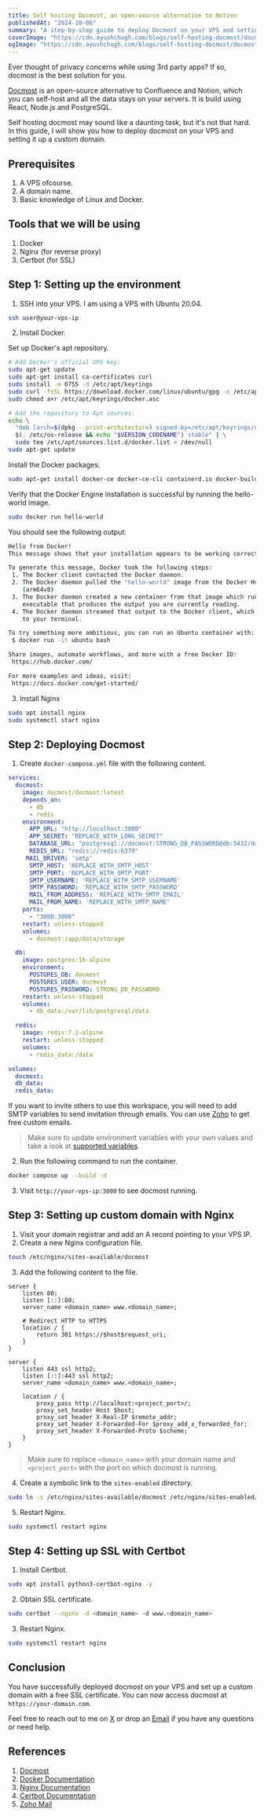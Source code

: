 ```yaml
---
title: Self hosting Docmost, an open-source alternative to Notion
publishedAt: "2024-10-06"
summary: "A step-by-step guide to deploy Docmost on your VPS and setting up a custom domain."
coverImage: "https://cdn.ayushchugh.com/blogs/self-hosting-docmost/docmost-cover.png"
ogImage: "https://cdn.ayushchugh.com/blogs/self-hosting-docmost/docmost-cover.png"
---
```


Ever thought of privacy concerns while using 3rd party apps? If so, docmost is the best solution for you.

[Docmost](https://docmost.com) is an open-source alternative to Confluence and Notion, which you can self-host and all the data stays on your servers. It is build using React, Node.js and PostgreSQL.

Self hosting docmost may sound like a daunting task, but it's not that hard. In this guide, I will show you how to deploy docmost on your VPS and setting it up a custom domain.

## Prerequisites

1. A VPS ofcourse.
1. A domain name.
1. Basic knowledge of Linux and Docker.

## Tools that we will be using

1. Docker
1. Nginx (for reverse proxy)
1. Certbot (for SSL)

## Step 1: Setting up the environment

1. SSH into your VPS. I am using a VPS with Ubuntu 20.04.

```bash
ssh user@your-vps-ip
```

2. Install Docker.

Set up Docker's apt repository.

```bash
# Add Docker's official GPG key:
sudo apt-get update
sudo apt-get install ca-certificates curl
sudo install -m 0755 -d /etc/apt/keyrings
sudo curl -fsSL https://download.docker.com/linux/ubuntu/gpg -o /etc/apt/keyrings/docker.asc
sudo chmod a+r /etc/apt/keyrings/docker.asc

# Add the repository to Apt sources:
echo \
  "deb [arch=$(dpkg --print-architecture) signed-by=/etc/apt/keyrings/docker.asc] https://download.docker.com/linux/ubuntu \
  $(. /etc/os-release && echo "$VERSION_CODENAME") stable" | \
  sudo tee /etc/apt/sources.list.d/docker.list > /dev/null
sudo apt-get update
```

Install the Docker packages.

```bash
sudo apt-get install docker-ce docker-ce-cli containerd.io docker-buildx-plugin docker-compose-plugin
```

Verify that the Docker Engine installation is successful by running the hello-world image.

```bash
sudo docker run hello-world
```

You should see the following output:

```bash
Hello from Docker!
This message shows that your installation appears to be working correctly.

To generate this message, Docker took the following steps:
 1. The Docker client contacted the Docker daemon.
 2. The Docker daemon pulled the "hello-world" image from the Docker Hub.
    (arm64v8)
 3. The Docker daemon created a new container from that image which runs the
    executable that produces the output you are currently reading.
 4. The Docker daemon streamed that output to the Docker client, which sent it
    to your terminal.

To try something more ambitious, you can run an Ubuntu container with:
 $ docker run -it ubuntu bash

Share images, automate workflows, and more with a free Docker ID:
 https://hub.docker.com/

For more examples and ideas, visit:
 https://docs.docker.com/get-started/
```

3. Install Nginx

```bash
sudo apt install nginx
sudo systemctl start nginx
```

## Step 2: Deploying Docmost

1. Create `docker-compose.yml` file with the following content.

```yaml
services:
  docmost:
    image: docmost/docmost:latest
    depends_on:
      - db
      - redis
    environment:
      APP_URL: "http://localhost:3000"
      APP_SECRET: "REPLACE_WITH_LONG_SECRET"
      DATABASE_URL: "postgresql://docmost:STRONG_DB_PASSWORD@db:5432/docmost?schema=public"
      REDIS_URL: "redis://redis:6379"
     MAIL_DRIVER: 'smtp'
      SMTP_HOST: 'REPLACE_WITH_SMTP_HOST'
      SMTP_PORT: 'REPLACE_WITH_SMTP_PORT'
      SMTP_USERNAME: 'REPLACE_WITH_SMTP_USERNAME'
      SMTP_PASSWORD: 'REPLACE_WITH_SMTP_PASSWORD'
      MAIL_FROM_ADDRESS: 'REPLACE_WITH_SMTP_EMAIL'
      MAIL_FROM_NAME: 'REPLACE_WITH_SMTP_NAME'
    ports:
      - "3000:3000"
    restart: unless-stopped
    volumes:
      - docmost:/app/data/storage

  db:
    image: postgres:16-alpine
    environment:
      POSTGRES_DB: docmost
      POSTGRES_USER: docmost
      POSTGRES_PASSWORD: STRONG_DB_PASSWORD
    restart: unless-stopped
    volumes:
      - db_data:/var/lib/postgresql/data

  redis:
    image: redis:7.2-alpine
    restart: unless-stopped
    volumes:
      - redis_data:/data

volumes:
  docmost:
  db_data:
  redis_data:
```

If you want to invite others to use this workspace, you will need to add SMTP variables to send invitation through emails. You can use [Zoho](https://mail.zoho.com) to get free custom emails.

> Make sure to update environment variables with your own values and take a look at [supported variables](https://docmost.com/docs/self-hosting/environment-variables/).

2. Run the following command to run the container.

```bash
docker compose up --build -d
```

3. Visit `http://your-vps-ip:3000` to see docmost running.

## Step 3: Setting up custom domain with Nginx

1. Visit your domain registrar and add an A record pointing to your VPS IP.
2. Create a new Nginx configuration file.

```bash
touch /etc/nginx/sites-available/docmost
```

3. Add the following content to the file.

```nginx
server {
    listen 80;
    listen [::]:80;
    server_name <domain_name> www.<domain_name>;

    # Redirect HTTP to HTTPS
    location / {
        return 301 https://$host$request_uri;
    }
}

server {
    listen 443 ssl http2;
    listen [::]:443 ssl http2;
    server_name <domain_name> www.<domain_name>;

    location / {
        proxy_pass http://localhost:<project_port>/;
        proxy_set_header Host $host;
        proxy_set_header X-Real-IP $remote_addr;
        proxy_set_header X-Forwarded-For $proxy_add_x_forwarded_for;
        proxy_set_header X-Forwarded-Proto $scheme;
    }
}
```

> Make sure to replace `<domain_name>` with your domain name and `<project_port>` with the port on which docmost is running.

4. Create a symbolic link to the `sites-enabled` directory.

```bash
sudo ln -s /etc/nginx/sites-available/docmost /etc/nginx/sites-enabled/docmost
```

5. Restart Nginx.

```bash
sudo systemctl restart nginx
```

## Step 4: Setting up SSL with Certbot

1. Install Certbot.

```bash
sudo apt install python3-certbot-nginx -y
```

2. Obtain SSL certificate.

```bash
sudo certbot --nginx -d <domain_name> -d www.<domain_name>
```

3. Restart Nginx.

```bash
sudo systemctl restart nginx
```

## Conclusion

You have successfully deployed docmost on your VPS and set up a custom domain with a free SSL certificate. You can now access docmost at `https://your-domain.com`.

Feel free to reach out to me on [X](https://X.com/ayushchugh_) or drop an [Email](mailto:hey@ayushchugh.com) if you have any questions or need help.

## References

1. [Docmost](https://docmost.com)
1. [Docker Documentation](https://docs.docker.com)
1. [Nginx Documentation](https://nginx.org/en/docs/)
1. [Certbot Documentation](https://certbot.eff.org/docs/)
1. [Zoho Mail](https://mail.zoho.com)
